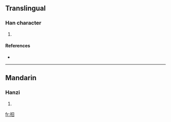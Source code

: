 ==Translingual==

===Han character===
{{Han char|rn=64|rad=手|as=04|sn=7|four=5600<sub>0</sub>|canj=手日 (QA)}}

# {{defn|Han|sort=手04}}

====References====
* {{Han ref|kx=0420.160|dkj=11870|dj=0767.180|hdz=31837.020|uh=6287|ud=25223|bh=CAEC|bd=51948}}

----

==Mandarin==

===Hanzi===
{{cmn-hanzi|pin=[[gǔ]] ([[gu3]]), [[hú]] ([[hu2]]), [[jué]] ([[jue2]])|wg=ku<sup>3</sup>, hu<sup>2</sup>, chüeh<sup>2</sup>}}

# {{defn|Mandarin}}

[[fr:抇]]